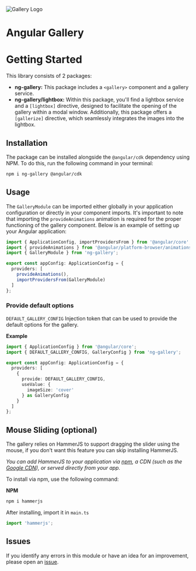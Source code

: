 <div className="logo-container">
  <img src="https://user-images.githubusercontent.com/8130692/36171173-ad0da54c-1112-11e8-85bf-843c5f70efdc.png"
       alt="Gallery Logo"/>
  <h1>Angular Gallery</h1>
</div>


# Getting Started

This library consists of 2 packages:

- **ng-gallery:** This package includes a `<gallery>` component and a gallery service.
- **ng-gallery/lightbox:** Within this package, you'll find a lightbox service and a `[lightbox]` directive, designed to facilitate the opening of the gallery within a modal window.
Additionally, this package offers a `[gallerize]` directive, which seamlessly integrates the images into the lightbox.

## Installation

The package can be installed alongside the `@angular/cdk` dependency using NPM. To do this, run the following command in your terminal:

```bash
npm i ng-gallery @angular/cdk
```

## Usage

The `GalleryModule` can be imported either globally in your application configuration or directly in your component imports.
It's important to note that importing the `provideAnimations` animation is required for the proper functioning of the gallery component.
Below is an example of setting up your Angular application:

```ts
import { ApplicationConfig, importProvidersFrom } from '@angular/core';
import { provideAnimations } from '@angular/platform-browser/animations';
import { GalleryModule } from 'ng-gallery';

export const appConfig: ApplicationConfig = {
  providers: [
    provideAnimations(),
    importProvidersFrom(GalleryModule)
  ]
};
```

### Provide default options

`DEFAULT_GALLERY_CONFIG` Injection token that can be used to provide the default options for the gallery.

**Example**


```ts
import { ApplicationConfig } from '@angular/core';
import { DEFAULT_GALLERY_CONFIG, GalleryConfig } from 'ng-gallery';

export const appConfig: ApplicationConfig = {
  providers: [
    {
      provide: DEFAULT_GALLERY_CONFIG,
      useValue: {
        imageSize: 'cover'
      } as GalleryConfig
    }
  ]
};
```

## Mouse Sliding (optional)

The gallery relies on HammerJS to support dragging the slider using the mouse, if you don't want this feature you can skip installing HammerJS.

*You can add HammerJS to your application via [npm](https://www.npmjs.com/package/hammerjs), a CDN (such as the [Google CDN](https://developers.google.com/speed/libraries/#hammerjs)), or served directly from your app.*

To install via npm, use the following command:

**NPM**

```bash
npm i hammerjs
```

After installing, import it in `main.ts`

```ts
import 'hammerjs';
```


## Issues

If you identify any errors in this module or have an idea for an improvement, please open an [issue](https://github.com/MurhafSousli/ngx-gallery/issues).



<style>
  {`
  .logo-container {
    display: flex;
    flex-direction: column;
    align-items: center;
    justify-content: center;
    gap: 24px;
  }
  .logo-container img {
    height: 150px;
  }
  .logo-container h1 {
    text-align: center;
    width: 100%;
    font-size: 36px;
    padding-bottom: 4px;
    margin-bottom: 24px;
    border-bottom: 1px solid hsla(203, 50%, 30%, 0.15);
  }
`}
</style>
